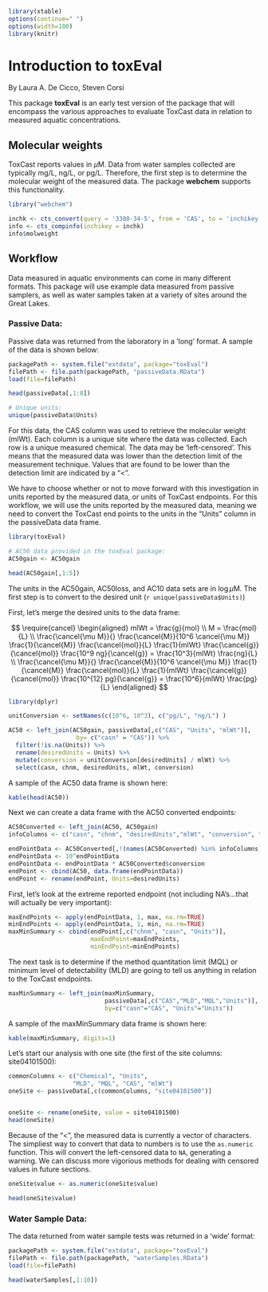 <!--
%\VignetteEngine{knitr::knitr}
%\VignetteIndexEntry{Introduction to toxEval}
-->

```r
library(xtable)
options(continue=" ")
options(width=100)
library(knitr)
```

# Introduction to toxEval
By Laura A. De Cicco, Steven Corsi

This package **toxEval** is an early test version of the package that will encompass the various approaches to evaluate ToxCast data in relation to measured aquatic concentrations.

## Molecular weights
ToxCast reports values in $\mu$M. Data from water samples collected are typically mg/L, ng/L, or pg/L. Therefore, the first step is to determine the molecular weight of the measured data. The package **webchem** supports this functionality. 


```r

library("webchem")

inchk <- cts_convert(query = '3380-34-5', from = 'CAS', to = 'inchikey')
info <- cts_compinfo(inchikey = inchk)
info$molweight

```

## Workflow
Data measured in aquatic environments can come in many different formats. This package will use example data measured from passive samplers, as well as water samples taken at a variety of sites around the Great Lakes. 

### Passive Data:
Passive data was returned from the laboratory in a 'long' format. A sample of the data is shown below:

```r

packagePath <- system.file("extdata", package="toxEval")
filePath <- file.path(packagePath, "passiveData.RData")
load(file=filePath)

head(passiveData[,1:8])

# Unique units:
unique(passiveData$Units)

```

For this data, the CAS column was used to retrieve the molecular weight (mlWt). Each column is a unique site where the data was collected. Each row is a unique measured chemical. The data may be 'left-censored'. This means that the measured data was lower than the detection limit of the measurement technique. Values that are found to be lower than the detection limit are indicated by a "<".

We have to choose whether or not to move forward with this investigation in units reported by the measured data, or units of ToxCast endpoints. For this workflow, we will use the units reported by the measured data, meaning we need to convert the ToxCast end points to the units in the "Units" column in the passiveData data frame.


```r
library(toxEval)

# AC50 data provided in the toxEval package:
AC50gain <- AC50gain

head(AC50gain[,1:5])

```

The units in the AC50gain, AC50loss, and AC10 data sets are in $\log\mu$M. The first step is to convert to the desired unit (`r unique(passiveData$Units)`)

First, let's merge the desired units to the data frame:

$$
\require{cancel}
\begin{aligned}
mlWt = \frac{g}{mol} \\
M = \frac{mol}{L} \\
\frac{\cancel{\mu M}}{} \frac{\cancel{M}}{10^6 \cancel{\mu M}} \frac{1}{\cancel{M}}  \frac{\cancel{mol}}{L}  \frac{1}{mlWt}  \frac{\cancel{g}}{\cancel{mol}} \frac{10^9 ng}{\cancel{g}} = \frac{10^3}{mlWt} \frac{ng}{L} \\
\frac{\cancel{\mu M}}{} \frac{\cancel{M}}{10^6 \cancel{\mu M}} \frac{1}{\cancel{M}}  \frac{\cancel{mol}}{L}  \frac{1}{mlWt}  \frac{\cancel{g}}{\cancel{mol}} \frac{10^{12} pg}{\cancel{g}} =  \frac{10^6}{mlWt} \frac{pg}{L} 
\end{aligned}
$$

```r
library(dplyr)

unitConversion <- setNames(c(10^6, 10^3), c("pg/L", "ng/L") )

AC50 <- left_join(AC50gain, passiveData[,c("CAS", "Units", "mlWt")],
                   by= c("casn" = "CAS")) %>%
  filter(!is.na(Units)) %>%
  rename(desiredUnits = Units) %>%
  mutate(conversion = unitConversion[desiredUnits] / mlWt) %>%
  select(casn, chnm, desiredUnits, mlWt, conversion)

```

A sample of the AC50 data frame is shown here:

```r
kable(head(AC50))

```

Next we can create a data frame with the AC50 converted endpoints:
```r
AC50Converted <- left_join(AC50, AC50gain)
infoColumns <- c("casn", "chnm", "desiredUnits","mlWt", "conversion", "code","chid")

endPointData <- AC50Converted[,!(names(AC50Converted) %in% infoColumns)]
endPointData <- 10^endPointData
endPointData <- endPointData * AC50Converted$conversion
endPoint <- cbind(AC50, data.frame(endPointData))
endPoint <- rename(endPoint, Units=desiredUnits)

```

First, let's look at the extreme reported endpoint (not including NA's...that will actually be very important):

```r
maxEndPoints <- apply(endPointData, 1, max, na.rm=TRUE) 
minEndPoints <- apply(endPointData, 1, min, na.rm=TRUE)
maxMinSummary <- cbind(endPoint[,c("chnm", "casn", "Units")], 
                       maxEndPoint=maxEndPoints, 
                       minEndPoint=minEndPoints)

```

The next task is to determine if the method quantitation limit (MQL) or minimum level of detectability (MLD) are going to tell us anything in relation to the ToxCast endpoints. 

```r
maxMinSummary <- left_join(maxMinSummary, 
                           passiveData[,c("CAS","MLD","MQL","Units")], 
                           by=c("casn"="CAS", "Units"="Units"))

```

A sample of the maxMinSummary data frame is shown here: 

```r
kable(maxMinSummary, digits=1)

```


Let's start our analysis with one site (the first of the site columns: site04101500):

```r
commonColumns <- c("Chemical", "Units", 
                  "MLD", "MQL", "CAS", "mlWt")
oneSite <- passiveData[,c(commonColumns, "site04101500")]


oneSite <- rename(oneSite, value = site04101500)
head(oneSite)

```


Because of the "<", the measured data is currently a vector of characters. The simpliest way to convert that data to numbers is to use the `as.numeric` function. This will convert the left-censored data to `NA`, generating a warning. We can discuss more vigorious methods for dealing with censored values in future sections.

```r
oneSite$value <- as.numeric(oneSite$value)

head(oneSite$value)

```


### Water Sample Data:
The data returned from water sample tests was returned in a 'wide' format:

```r

packagePath <- system.file("extdata", package="toxEval")
filePath <- file.path(packagePath, "waterSamples.RData")
load(file=filePath)

head(waterSamples[,1:10])

```

